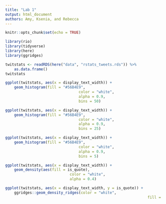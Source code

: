 ```yaml
---
title: "Lab 1"
output: html_document
authors: Amy, Ksenia, and Rebecca
---
```


```r
knitr::opts_chunk$set(echo = TRUE)

library(rio)
library(tidyverse)
library(here)
library(ggridges)

```
```r
twitstats <- readRDS(here("data", "rstats_tweets.rds")) %>% 
	as.data.frame()
twitstats
```

```r
ggplot(twitstats, aes(x = display_text_width)) +
	geom_histogram(fill = "#56B4E9",
								 color = "white",
								 alpha = 0.9,
								 bins = 50)

ggplot(twitstats, aes(x = display_text_width)) +
	geom_histogram(fill = "#56B4E9",
								 color = "white",
								 alpha = 0.9,
								 bins = 25)

ggplot(twitstats, aes(x = display_text_width)) +
	geom_histogram(fill = "#56B4E9",
								 color = "white",
								 alpha = 0.9,
								 bins = 5)

ggplot(twitstats, aes(x = display_text_width)) +
	geom_density(aes(fill = is_quote),
							 color = "white",
							 alpha = 0.4)

ggplot(twitstats, aes(x = display_text_width, y = is_quote)) +
	ggridges::geom_density_ridges(color = "white",
																fill = "#A9E5C5")

```



